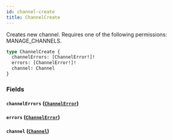 ```yaml
---
id: channel-create
title: ChannelCreate
---
```


Creates new channel. Requires one of the following permissions: MANAGE_CHANNELS.

```graphql
type ChannelCreate {
  channelErrors: [ChannelError!]!
  errors: [ChannelError!]!
  channel: Channel
}
```

### Fields

#### `channelErrors` ([`ChannelError`](../../../developer/api-reference/objects/channel-error))

#### `errors` ([`ChannelError`](../../../developer/api-reference/objects/channel-error))

#### `channel` ([`Channel`](../../../developer/api-reference/objects/channel))
